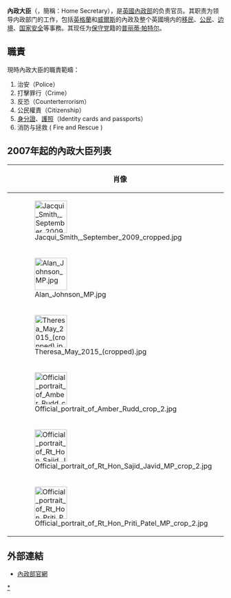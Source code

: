 {{noteTA
|G1= PoliticiansUK
}}

{{Infobox Political post
| border           = parliamentary
| minister         = not_prime
| flag             = Flag of the United Kingdom.svg
| flagsize         = 110px
| flagcaption      = [[英國國旗|國旗]]
| insignia         = Royal Coat of Arms of the United Kingdom (HM Government).svg
| insigniacaption  = [[女王陛下政府|女王陛下政府]]
| department       = [[英國內政部|內政部]]
| member_of        = [[英國內閣|內閣]]<br />[[英國樞密院|樞密院]]<br />[[國家安全會議_(英國)|國家安全會議]]
| reports_to       = [[英國首相|首相]]
| post             = <small>[[英国|英国]]</small><br>内政大臣<br>Secretary of State for the Home Department<br>(Home Secretary)
| seat             = [[倫敦|倫敦]][[西敏_(倫敦地區)|西敏]]
| image            = File:Official portrait of Rt Hon Priti Patel MP crop 2.jpg
| original_name    = 
| incumbent        = [[普丽蒂·帕特尔|普丽蒂·帕特尔]] <small>阁下<br/>The Rt Hon. Priti Patel {{post-nominals|country=GBR|MP}}
| incumbentsince   = 2019年7月24日
| appointer        = [[英國君主|女王陛下]]<br /><small>根據[[英國首相|首相]]建議</small>
| termlength       = 無限制
}}
'''內政大臣'''（{{lang-en|Secretary of State for the Home Department}}，簡稱：Home Secretary），是[[英國|英國]][[英國內政部|內政部]]的负责官员。其职责为领导内政部门的工作，包括[[英格蘭|英格蘭]]和[[威爾斯|威爾斯]]的內政及整个英國境内的[[移民|移民]]、[[公民|公民]]、[[边境|边境]]、[[国家安全|国家安全]]等事務。其现任为[[英国保守党|保守党]]籍的[[普丽蒂·帕特尔|普丽蒂·帕特尔]]。

==職責==
現時內政大臣的職責範疇：
#治安（Police）
#打擊罪行（Crime）
#反恐（Counterterrorism）
#公民權責（Citizenship）
#[[身分證|身分證]]、[[護照|護照]]（Identity cards and passports）
# 消防与拯救 ( Fire and Rescue )

== 2007年起的內政大臣列表 ==
{| class="wikitable plainrowheaders" style="text-align:center"
! colspan=2 | 肖像
! 姓名
! colspan=2 |任期
! 黨籍
! 時任首相
! 在位君主
|-
!rowspan=2 style="background-color: {{Party_meta/color/工党_(英国)}}" |
| [[File:Jacqui_Smith,_September_2009_cropped.jpg|75px]]
| [[施卓琪|施卓琪]]議員閣下<br> (1962-)
| 2007年6月28日
| 2009年6月5日
| rowspan=2 "background-color: {{Party_meta/color/工党_(英国)}}" | [[英國工黨|工黨]]
| rowspan=2 bgcolor=#FFCCCC | [[白高敦|白高敦]]
|rowspan=6| [[伊莉沙白二世|伊莉沙白二世]]

|-
| [[File:Alan_Johnson_MP.jpg|75px]]
| [[莊翰生|莊翰生]]議員閣下<br> (1950-)
| 2009年6月5日
| 2010年5月11日

|-
! rowspan=4 style="background-color: {{Party_meta/color/保守黨_(英國)}}" |
| [[File:Theresa_May_2015_(cropped).jpg|75px]]
| [[文翠珊|文翠珊]]議員閣下<br> (1956-)
| 2010年5月12日
| 2016年7月13日
|rowspan=4 |[[英國保守黨|保守黨]]
| bgcolor=#ddeeff | [[卡梅倫|卡梅倫]]
|-
| [[File:Official_portrait_of_Amber_Rudd_crop_2.jpg|75px]]
| [[盧綺婷|盧綺婷]]議員閣下<br>(1963-)
| 2016年7月13日
| 2018年4月29日
| bgcolor=#ddeeff rowspan=2| [[文翠珊|文翠珊]]

|-
| [[File:Official_portrait_of_Rt_Hon_Sajid_Javid_MP_crop_2.jpg|75px]]
| [[賈偉德|賈偉德]]議員閣下<br>(1969-)
| 2018年4月30日
| 2019年7月24日

|-
| [[File:Official_portrait_of_Rt_Hon_Priti_Patel_MP_crop_2.jpg|75px]]
| [[彭黛玲|彭黛玲]]議員閣下<br>(1972-)
| 2019年7月24日
| 現任
|bgcolor=#ddeeff | [[莊漢生|莊漢生]]
|}

==外部連結==
* [http://www.homeoffice.gov.uk 內政部官網] {{Wayback|url=http://www.homeoffice.gov.uk/ |date=20130325192810 }}
{{英國內閣大臣}}
[[Category:英國內政大臣|*]]